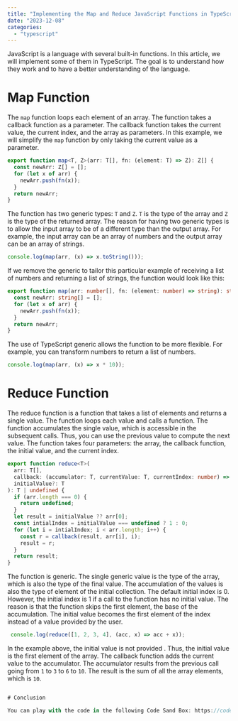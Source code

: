 ```yaml
---
title: "Implementing the Map and Reduce JavaScript Functions in TypeScript"
date: "2023-12-08"
categories:
  - "typescript"
---
```


JavaScript is a language with several built-in functions. In this article, we will implement some of them in TypeScript. The goal is to understand how they work and to have a better understanding of the language.

# Map Function

The `map` function loops each element of an array. The function takes a callback function as a parameter. The callback function takes the current value, the current index, and the array as parameters. In this example, we will simplify the `map` function by only taking the current value as a parameter.

```ts
export function map<T, Z>(arr: T[], fn: (element: T) => Z): Z[] {
  const newArr: Z[] = [];
  for (let x of arr) {
    newArr.push(fn(x));
  }
  return newArr;
}
```

The function has two generic types: `T` and `Z`. `T` is the type of the array and `Z` is the type of the returned array. The reason for having two generic types is to allow the input array to be of a different type than the output array. For example, the input array can be an array of numbers and the output array can be an array of strings.

```ts
console.log(map(arr, (x) => x.toString()));
```

If we remove the generic to tailor this particular example of receiving a list of numbers and returning a list of strings, the function would look like this:

```ts
export function map(arr: number[], fn: (element: number) => string): string[] {
  const newArr: string[] = [];
  for (let x of arr) {
    newArr.push(fn(x));
  }
  return newArr;
}
```
The use of TypeScript generic allows the function to be more flexible. For example, you can transform numbers to return a list of numbers.

```ts
console.log(map(arr, (x) => x * 10));
```

# Reduce Function

The reduce function is a function that takes a list of elements and returns a single value. The function loops each value and calls a function. The function accumulates the single value, which is accessible in the subsequent calls. Thus, you can use the previous value to compute the next value. The function takes four parameters: the array, the callback function, the initial value, and the current index.

```ts
export function reduce<T>(
  arr: T[],
  callback: (accumulator: T, currentValue: T, currentIndex: number) => T,
  initialValue?: T
): T | undefined {
  if (arr.length === 0) {
    return undefined;
  }
  let result = initialValue ?? arr[0];
  const intialIndex = initialValue === undefined ? 1 : 0;
  for (let i = intialIndex; i < arr.length; i++) {
    const r = callback(result, arr[i], i);
    result = r;
  }
  return result;
}
```
The function is generic. The single generic value is the type of the array, which is also the type of the final value. The accumulation of the values is also the type of element of the initial collection. The default initial index is 0. However, the initial index is 1 if a call to the function has no initial value. The reason is that the function skips the first element, the base of the accumulation. The initial value becomes the first element of the index instead of a value provided by the user.

```ts
 console.log(reduce([1, 2, 3, 4], (acc, x) => acc + x));
 ```

In the example above, the initial value is not provided . Thus, the initial value is the first element of the array. The callback function adds the current value to the accumulator. The accumulator results from the previous call going from `1` to `3` to `6` to `10`. The result is the sum of all the array elements, which is `10`.

 ```ts

# Conclusion

You can play with the code in the following Code Sand Box: https://codesandbox.io/p/sandbox/common-functions-tnt76x?file=/src/index.ts:6,54

